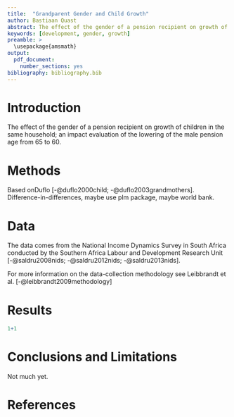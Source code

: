 ```yaml
---
title:  "Grandparent Gender and Child Growth"
author: Bastiaan Quast
abstract: The effect of the gender of a pension recipient on growth of children in the same household; an impact evaluation of the lowering of the male pension age from 65 to 60.
keywords: [development, gender, growth]
preamble: >
  \usepackage{amsmath}
output:
  pdf_document:
    number_sections: yes
bibliography: bibliography.bib
---
```


# Introduction

The effect of the gender of a pension recipient on growth of children in the same household; an impact evaluation of the lowering of the male pension age from 65 to 60.


# Methods

Based onDuflo [-@duflo2000child; -@duflo2003grandmothers].
Difference-in-differences, maybe use plm package, maybe world bank.



# Data

The data comes from the National Income Dynamics Survey in South Africa conducted by the Southern Africa Labour and Development Research Unit [-@saldru2008nids; -@saldru2012nids; -@saldru2013nids].

For more information on the data-collection methodology see Leibbrandt et al. [-@leibbrandt2009methodology]

# Results

```r
1+1
```


# Conclusions and Limitations

Not much yet.


# References
<!-- \setlength{\bibhang}{11pt}% the hanging indent -->
\setlength{\parindent}{-0.2in}
\setlength{\leftskip}{0.2in}
\setlength{\parskip}{8pt}